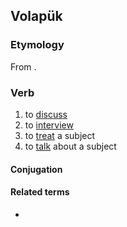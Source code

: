 ==Volapük==

===Etymology===
From {{pre|vo|be|spikön}}.

===Verb===
{{head|vo|verb}}

# to [[discuss]]
# to [[interview]]
# to [[treat]] a subject
# to [[talk]] about a subject

====Conjugation====
{{vo-conj}}
====Related terms====
* {{l|vo|bespik}}